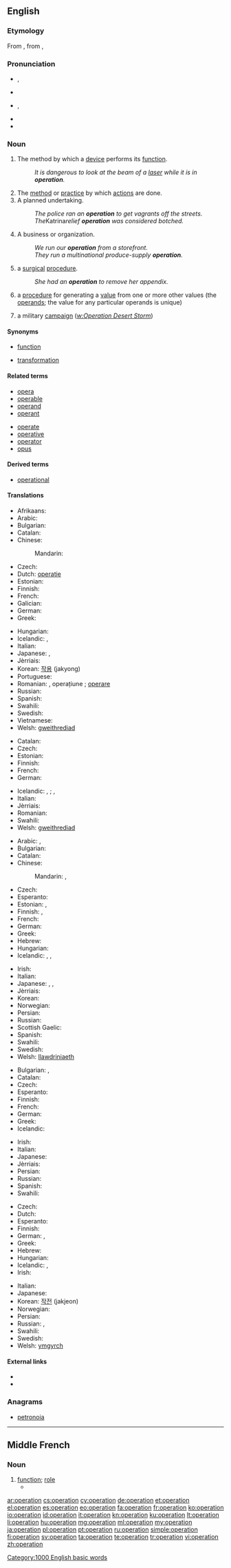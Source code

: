 {{also|Operation|opération}}
==English==
{{wikipedia}}

===Etymology===
From {{etyl|la}} {{term|operari||to work|lang=la}}, from {{term|opus|lang=la}}, {{term|operis||work|lang=la}}

===Pronunciation===
* {{a|RP}} {{IPA|/ˌɒpəˈɹeɪʃən/|/ˌɒpə(ɹ)ˈeɪʃən/}}, {{X-SAMPA|/%Qp@"reIS@n/|/%Qp@(r)"eIS@n/}}
* {{rhymes|eɪʃən}}
* {{a|GenAm}} {{IPA|/ˌɑːpəˈɹeɪʃən/}}, {{X-SAMPA|/%A:p@"reIS@n/}}
* {{audio|en-us-operation.ogg|Audio (US)}}
* {{rhymes|eɪʃən}}

===Noun===
{{en-noun}}

# The method by which a [[device]] performs its [[function]].
#: ''It is dangerous to look at the beam of a [[laser]] while it is in '''operation'''.''
# The [[method]] or [[practice]] by which [[actions]] are done.
# A planned undertaking.
#: ''The police ran an '''operation''' to get vagrants off the streets.''
#: ''The ''Katrina'' relief '''operation''' was considered botched.''
# A business or organization.
#: ''We run our '''operation''' from a storefront.''
#: ''They run a multinational produce-supply '''operation'''.''
# {{medicine}} a [[surgical]] [[procedure]].
#: ''She had an '''operation''' to remove her appendix.''
# {{mathematics}} a [[procedure]] for generating a [[value]] from one or more other values (the [[operand]]s; the value for any particular operands is unique)
# {{military}} a military [[campaign]] (''[[w:Operation Desert Storm]]'')

====Synonyms====
* {{sense|mathematics}} [[function]]
* {{sense|mathematics}} [[transformation]]

====Related terms====
{{rel-top|terms related to ''operation (noun)''}}
* [[opera]]
* [[operable]]
* [[operand]]
* [[operant]]
{{rel-mid}}
* [[operate]]
* [[operative]]
* [[operator]]
* [[opus]]
{{rel-bottom}}

====Derived terms====
* [[operational]]

====Translations====
{{trans-top|method by which a device performs its function}}
* Afrikaans: {{t|af|operasie|xs=Afrikaans}}
* Arabic: {{Arab|[[عملية]]}} {{IPAchar|(ʕamalīya)}} {{f}}
* Bulgarian: {{t+|bg|действие|n}}
* Catalan: {{t|ca|operació|f}}
* Chinese:
*: Mandarin: {{t|cmn|运营|tr=yùnyíng|sc=Hani}}
* Czech: {{t-|cs|provoz|m}}
* Dutch: [[operatie]] {{f}}
* Estonian: {{t|et|toiming}}
* Finnish: {{t+|fi|toiminta}}
* French: {{t+|fr|opération|f}}
* Galician: {{t+|gl|operación|xs=Galician}}
* German: {{t+|de|Betrieb|m}}
* Greek: {{t+|el|λειτουργία|f|tr=leitourgía}}
{{trans-mid}}
* Hungarian: {{t+|hu|működés}}
* Icelandic: {{t|is|starf|n}}, {{t|is|vinnsla|f}}
* Italian: {{t+|it|operazione|f}}
* Japanese: {{t+|ja|作業|tr=さぎょう, sagyō}}, {{t|ja|操作|tr=[[そうさ]], sōsa}}
* Jèrriais: {{tø|roa-jer|opéthâtion|f}}
* Korean: [[작용]] (jakyong)
* Portuguese: {{t+|pt|operação|f}}
* Romanian: {{t|ro|operație|f}}, operațiune {{f}}; [[operare]] {{f}}
* Russian: {{t+|ru|операция|f|tr=operácija}}
* Spanish: {{t-|es|operación|f}}
* Swahili: {{t+|sw|operesheni|xs=Swahili}}
* Swedish: {{t+|sv|operation|c}}
* Vietnamese: {{t|vi|hoạt động|xs=Vietnamese}}
* Welsh: [[gweithrediad]] {{m}}
{{trans-bottom}}

{{trans-top|method or practice by which actions are done}}
* Catalan: {{t|ca|operació|f}}
* Czech: {{t-|cs|postup}}
* Estonian: {{t|et|toiming}}
* Finnish: {{t+|fi|toiminta}}
* French: {{t+|fr|opération|f}}
* German: {{t+|de|Betrieb|m}}
{{trans-mid}}
* Icelandic: {{t|is|starfsemi|f}}, {{t|is|starfræksla|f}}; {{t|is|rekstur|m}}, {{t|is|framkvæmd|f}}
* Italian: {{t+|it|operazione|f}}
* Jèrriais: {{tø|roa-jer|opéthâtion|f}}
* Romanian: {{t|ro|operație|f}}
* Swahili: {{t+|sw|operesheni|xs=Swahili}}
* Welsh: [[gweithrediad]] {{m}}
{{trans-bottom}}

{{trans-top|surgical procedure}}
* Arabic: {{t|ar|عملية جراحية|f|tr=3amalíyya jiraaHíyya}},  {{t|ar|جراحة|f|tr=jiraaHa}}
* Bulgarian: {{t+|bg|операция|f}}
* Catalan: {{t|ca|operació|f}}
* Chinese:
*: Mandarin: {{t-|cmn|手術|sc=Hani}},  {{t-|cmn|手术|tr=shǒushù|sc=Hani}}
* Czech: {{t-|cs|operace|f}}
* Esperanto: {{t|eo|operacio}}
* Estonian: {{t|et|lõikus}}, {{t-|et|operatsioon}}
* Finnish: {{t-|fi|leikkaus}}, {{t-|fi|operaatio}}
* French: {{t+|fr|opération|f}}
* German: {{t+|de|Operation|f}}
* Greek: {{t+|el|εγχείρηση|f|tr=encheírisi}}
* Hebrew: {{t+|he|נתוח|m}}
* Hungarian: {{t+|hu|operáció}}
* Icelandic: {{t|is|aðgerð|f}}, {{t|is|uppskurður|m}}, {{t|is|skurðaðgerð|f}}
{{trans-mid}}
* Irish: {{t|ga|obráid|f}}
* Italian: {{t+|it|operazione|f}}
* Japanese: {{t+|ja|手術|tr=[[しゅじゅつ]], shujutsu}}, {{t|ja|オペレーション|tr=operēshon|sc=Jpan}}, {{t|ja|オペ|tr=ope|sc=Jpan}}
* Jèrriais: {{tø|roa-jer|opéthâtion|f}}
* Korean: {{t+|ko|수술|tr=susul|sc=Hang}}
* Norwegian: {{t|no|operasjon|m}}
* Persian: {{t|fa|جراحی|sc=fa-Arab}}
* Russian: {{t+|ru|операция|f|tr=operácija}}
* Scottish Gaelic: {{t-|gd|opairèisean|m|xs=Scottish Gaelic}}
* Spanish: {{t-|es|operación|f}}
* Swahili: {{t+|sw|operesheni|xs=Swahili}}
* Swedish: {{t|sv|operation|c}}
* Welsh: [[llawdriniaeth]] {{f}}
{{trans-bottom}}

{{trans-top|procedure for generating a value from one or more other values}}
* Bulgarian: {{t+|bg|операция|f}}, {{t+|bg|действие|n}}
* Catalan: {{t|ca|operació|f}}
* Czech: {{t-|cs|postup}}
* Esperanto: {{t|eo|operacio}}
* Finnish: {{t-|fi|operaatio}}
* French: {{t+|fr|opération|f}}
* German: {{t+|de|Operation|f}}
* Greek: {{t+|el|πράξη|f|tr=práxi}}
* Icelandic: {{t-|is|aðgerð|f}}
{{trans-mid}}
* Irish: {{t|ga|oibríocht|f}}
* Italian: {{t+|it|operazione|f}}
* Japanese: {{t-|ja|演算|tr=[[えんざん]], enzan}}
* Jèrriais: {{tø|roa-jer|opéthâtion|f}}
* Persian: {{t+|fa|عمل|xs=Persian}}
* Russian: {{t+|ru|действие|n|tr=déjstvije}}
* Spanish: {{t-|es|operación|m}}
* Swahili: {{t+|sw|operesheni|xs=Swahili}}
{{trans-bottom}}

{{trans-top|military campaign}}
* Czech: {{t-|cs|operace|f}}
* Dutch: {{t|nl|operatie|f}}
* Esperanto: {{t|eo|operaco}}
* Finnish: {{t-|fi|operaatio}}
* German: {{t+|de|Operation|f}}, {{t|de|Unternehmen|n}}
* Greek: {{t|el|επιχείρηση|f|tr=epicheírisi}}
* Hebrew: {{t+|he|מבצע|m}}
* Hungarian: {{t+|hu|hadművelet}}
* Icelandic: {{t|is|aðgerð|f}}, {{t|is|hernaðaraðgerð|f}}
* Irish: {{t|ga|oibríocht|f}}
{{trans-mid}}
* Italian: {{t+|it|operazione|f}}
* Japanese: {{t+|ja|作戦|tr=[[さくせん]], sakusen}}
* Korean: [[작전]] (jakjeon)
* Norwegian: {{t|no|operasjon|m}}
* Persian: {{t|fa|عملیات|sc=fa-Arab}}
* Russian: {{t+|ru|действие|n|tr=déjstvije}}, {{t|ru|операция|f|sc=Cyrl}}
* Swahili: {{t+|sw|operesheni|xs=Swahili}}
* Swedish: {{t|sv|operation|c}}
* Welsh: [[ymgyrch]]
{{trans-bottom}}

====External links====
* {{R:Webster 1913}}
* {{R:Century 1911}}

===Anagrams===
* [[petronoia#English|petronoia]]

[[Category:1000 English basic words]]

----

==Middle French==

===Noun===
{{frm-noun|f}}

# [[function]]; [[role]]
#* {{quote-book|year=1595|title=[[:s:fr:Essais/édition de Bordeaux, 1595|Essais]]|author=[[w:Michel de Montaigne|Michel de Montaigne]]|passage=C'est tesmoignage de crudité et indigestion que de regorger la viande comme on l'a avallée. L'estomac n'a pas faict son '''operation''', s'il n'a faict changer la façon et la forme a ce qu'on luy avoit donné à cuire.|translation=It's testament of rawness<!--cannot think of a better term here, User:Mglovesfun--> and indigestion when one regurgitates meat in the same state as one swallowed it. The stomach hasn't done its function if it hasn't change the shape and the form of what one has given it to cook.}}

[[ar:operation]]
[[cs:operation]]
[[cy:operation]]
[[de:operation]]
[[et:operation]]
[[el:operation]]
[[es:operation]]
[[eo:operation]]
[[fa:operation]]
[[fr:operation]]
[[ko:operation]]
[[io:operation]]
[[id:operation]]
[[it:operation]]
[[kn:operation]]
[[ku:operation]]
[[lt:operation]]
[[li:operation]]
[[hu:operation]]
[[mg:operation]]
[[ml:operation]]
[[my:operation]]
[[ja:operation]]
[[pl:operation]]
[[pt:operation]]
[[ru:operation]]
[[simple:operation]]
[[fi:operation]]
[[sv:operation]]
[[ta:operation]]
[[te:operation]]
[[tr:operation]]
[[vi:operation]]
[[zh:operation]]